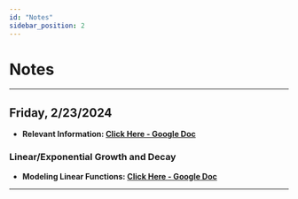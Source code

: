 ```yaml
---
id: "Notes"
sidebar_position: 2
---
```


# Notes

---
## Friday, 2/23/2024

- **Relevant Information: [Click Here - Google Doc](https://docs.google.com/document/d/1lWtAPfG7eXIEaC8YvxKKwZTkLE53knJe0HZGrvzbEC4/edit?usp=sharing)**

### Linear/Exponential Growth and Decay

- **Modeling Linear Functions: [Click Here - Google Doc](https://docs.google.com/document/d/1HkmjKFyMd96s0gcA2ASGvu0Upr6ZDJe19kD5HxSC8Lo/edit?usp=sharing)**
  
---


